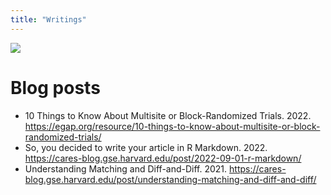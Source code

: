 ```yaml
---
title: "Writings"
---
```


![](images/image4.jpg)

# Blog posts

- 10 Things to Know About Multisite or Block-Randomized Trials.  \emph{Evidence in Governance and Politics (EGAP) Methods Guides.} 2022.  <https://egap.org/resource/10-things-to-know-about-multisite-or-block-randomized-trials/>
- So, you decided to write your article in R Markdown.  \emph{CARES Lab Blog.} 2022. <https://cares-blog.gse.harvard.edu/post/2022-09-01-r-markdown/>
- Understanding Matching and Diff-and-Diff. \emph{CARES Lab Blog.} 2021. <https://cares-blog.gse.harvard.edu/post/understanding-matching-and-diff-and-diff/>

